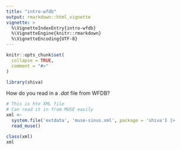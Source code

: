 ```yaml
---
title: "intro-wfdb"
output: rmarkdown::html_vignette
vignette: >
  %\VignetteIndexEntry{intro-wfdb}
  %\VignetteEngine{knitr::rmarkdown}
  %\VignetteEncoding{UTF-8}
---
```


```r
knitr::opts_chunk$set(
  collapse = TRUE,
  comment = "#>"
)
```

```r
library(shiva)
```

How do you read in a *.dat* file from WFDB?

```r
# This is hte XML file
# Can read it in from MUSE easily
xml <- 
  system.file('extdata', 'muse-sinus.xml', package = 'shiva') |>
  read_muse()

class(xml)
xml

```


